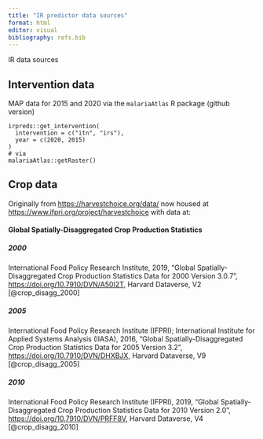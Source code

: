 ```yaml
---
title: "IR predictor data sources"
format: html
editor: visual
bibliography: refs.bib
---
```


IR data sources

## Intervention data

MAP data for 2015 and 2020 via the `malariaAtlas` R package (github version)
```
irpreds::get_intervention(
  intervention = c("itn", "irs"),
  year = c(2020, 2015)
)
# via
malariaAtlas::getRaster()
```

## Crop data
Originally from [https://harvestchoice.org/data/]() now housed at
[https://www.ifpri.org/project/harvestchoice]() with data at:

#### Global Spatially-Disaggregated Crop Production Statistics

##### 2000
International Food Policy Research Institute, 2019, "Global Spatially-
Disaggregated Crop Production Statistics Data for 2000 Version 3.0.7", 
[https://doi.org/10.7910/DVN/A50I2T](), Harvard Dataverse, V2
[@crop_disagg_2000]

##### 2005
International Food Policy Research Institute (IFPRI); International Institute 
for Applied Systems Analysis (IIASA), 2016, "Global Spatially-Disaggregated Crop
Production Statistics Data for 2005 Version 3.2", 
[https://doi.org/10.7910/DVN/DHXBJX](), Harvard Dataverse, V9
[@crop_disagg_2005]

##### 2010
International Food Policy Research Institute (IFPRI), 2019, "Global Spatially-
Disaggregated Crop Production Statistics Data for 2010 Version 2.0", 
[https://doi.org/10.7910/DVN/PRFF8V](), Harvard Dataverse, V4 
[@crop_disagg_2010]
